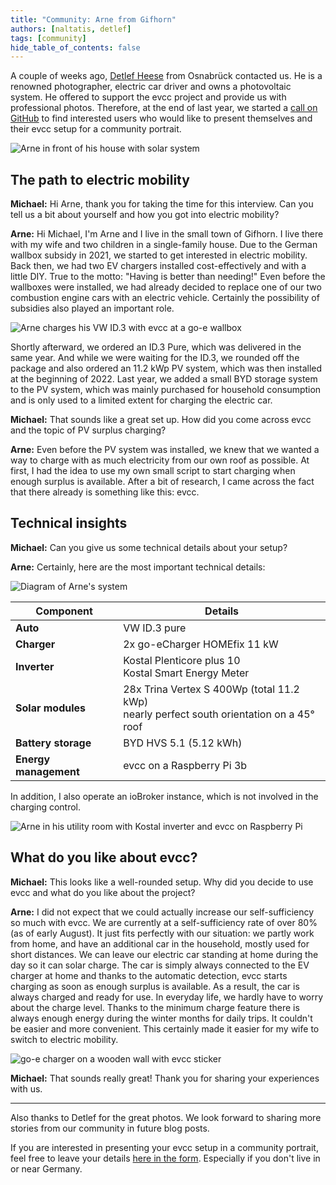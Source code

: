 ```yaml
---
title: "Community: Arne from Gifhorn"
authors: [naltatis, detlef]
tags: [community]
hide_table_of_contents: false
---
```


A couple of weeks ago, [Detlef Heese](https://hee.se) from Osnabrück contacted us.
He is a renowned photographer, electric car driver and owns a photovoltaic system.
He offered to support the evcc project and provide us with professional photos.
Therefore, at the end of last year, we started a [call on GitHub](https://github.com/evcc-io/evcc/discussions/10285) to find interested users who would like to present themselves and their evcc setup for a community portrait.

![Arne in front of his house with solar system](arne-haus-pv2.webp)

## The path to electric mobility
 
**Michael:** Hi Arne, thank you for taking the time for this interview.
Can you tell us a bit about yourself and how you got into electric mobility?

**Arne:** Hi Michael, I'm Arne and I live in the small town of Gifhorn.
I live there with my wife and two children in a single-family house.
Due to the German wallbox subsidy in 2021, we started to get interested in electric mobility.
Back then, we had two EV chargers installed cost-effectively and with a little DIY.
True to the motto: "Having is better than needing!"
Even before the wallboxes were installed, we had already decided to replace one of our two combustion engine cars with an electric vehicle.
Certainly the possibility of subsidies also played an important role.

![Arne charges his VW ID.3 with evcc at a go-e wallbox](arne-go-e-wv-id3.webp)

Shortly afterward, we ordered an ID.3 Pure, which was delivered in the same year.
And while we were waiting for the ID.3, we rounded off the package and also ordered an 11.2 kWp PV system, which was then installed at the beginning of 2022.
Last year, we added a small BYD storage system to the PV system, which was mainly purchased for household consumption and is only used to a limited extent for charging the electric car.

**Michael:** That sounds like a great set up.
How did you come across evcc and the topic of PV surplus charging?

**Arne:** Even before the PV system was installed, we knew that we wanted a way to charge with as much electricity from our own roof as possible.
At first, I had the idea to use my own small script to start charging when enough surplus is available.
After a bit of research, I came across the fact that there already is something like this: evcc.

## Technical insights

**Michael:** Can you give us some technical details about your setup?

**Arne:** Certainly, here are the most important technical details:

![Diagram of Arne's system](arne-diagram.svg)

| Component     | Details                                            |
| -------------- | -------------------------------------------------- |
| **Auto**       | VW ID.3 pure                                       |
| **Charger**  | 2x go-eCharger HOMEfix 11 kW                       |
| **Inverter** | Kostal Plenticore plus 10<br/>Kostal Smart Energy Meter |
| **Solar modules**   | 28x Trina Vertex S 400Wp (total 11.2 kWp)<br/>nearly perfect south orientation on a 45° roof |
| **Battery storage**      | BYD HVS 5.1 (5.12 kWh)                          |
| **Energy management**    | evcc on a Raspberry Pi 3b                      |

In addition, I also operate an ioBroker instance, which is not involved in the charging control.

![Arne in his utility room with Kostal inverter and evcc on Raspberry Pi](arne-kostal-raspberry.webp)

## What do you like about evcc?

**Michael:** This looks like a well-rounded setup. Why did you decide to use evcc and what do you like about the project?

**Arne:** I did not expect that we could actually increase our self-sufficiency so much with evcc.
We are currently at a self-sufficiency rate of over 80% (as of early August).
It just fits perfectly with our situation: we partly work from home, and have an additional car in the household, mostly used for short distances.
We can leave our electric car standing at home during the day so it can solar charge.
The car is simply always connected to the EV charger at home and thanks to the automatic detection, evcc starts charging as soon as enough surplus is available.
As a result, the car is always charged and ready for use.
In everyday life, we hardly have to worry about the charge level.
Thanks to the minimum charge feature there is always enough energy during the winter months for daily trips.
It couldn't be easier and more convenient.
This certainly made it easier for my wife to switch to electric mobility.


![go-e charger on a wooden wall with evcc sticker](go-e-wallbox-mit-evcc-sticker.webp)

**Michael:** That sounds really great! Thank you for sharing your experiences with us.

---

Also thanks to Detlef for the great photos. We look forward to sharing more stories from our community in future blog posts.

If you are interested in presenting your evcc setup in a community portrait, feel free to leave your details [here in the form](https://airtable.com/appDI3xIiev1DOpMY/shrW1zGH26KElfZOK).
Especially if you don't live in or near Germany.